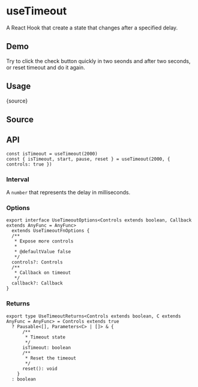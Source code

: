 # useTimeout


<HooksType category="Animation" pausable />

A React Hook that create a state that changes after a specified delay.

## Demo

Try to click the check button quickly in two seonds and after two seconds, or reset timeout and do it again.


<App />

## Usage


<RawCode>{source}</RawCode>

## Source


<Source />

## API

```tsx
const isTimeout = useTimeout(2000)
const { isTimeout, start, pause, reset } = useTimeout(2000, { controls: true })
```

### Interval

A `number` that represents the delay in milliseconds.

### Options

```tsx
export interface UseTimeoutOptions<Controls extends boolean, Callback extends AnyFunc = AnyFunc>
  extends UseTimeoutFnOptions {
  /**
   * Expose more controls
   *
   * @defaultValue false
   */
  controls?: Controls
  /**
   * Callback on timeout
   */
  callback?: Callback
}
```

### Returns

```tsx
export type UseTimeoutReturns<Controls extends boolean, C extends AnyFunc = AnyFunc> = Controls extends true
  ? Pausable<[], Parameters<C> | []> & {
      /**
       * Timeout state
       */
      isTimeout: boolean
      /**
       * Reset the timeout
       */
      reset(): void
    }
  : boolean
```
